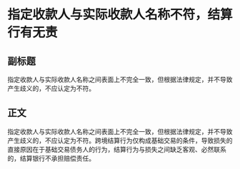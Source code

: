 # 指定收款人与实际收款人名称不符，结算行有无责
## 副标题
指定收款人与实际收款人名称之间表面上不完全一致，但根据法律规定，并不导致产生歧义的，不应认定为不符。
## 正文
指定收款人与实际收款人名称之间表面上不完全一致，但根据法律规定，并不导致产生歧义的，不应认定为不符。跨境结算行为仅构成基础交易的条件，导致损失的直接原因在于基础交易债务人的行为，结算行为与损失之间缺乏客观、必然联系的，结算银行不承担赔偿责任。
